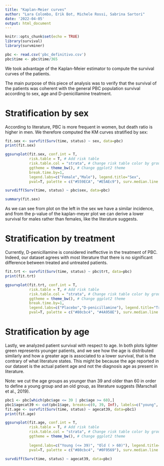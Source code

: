 ```yaml
---
title: "Kaplan-Meier curves"
author: "Lara Colombo, Erik Bot, Michele Rossi, Sabrina Sartori"
date: '2022-04-05'
output: html_document
---
```


```r
knitr::opts_chunk$set(echo = TRUE)
library(survival)
library(survminer)

pbc <- read.csv('pbc_definitivo.csv')
pbc$time <- pbc$time/365
```

We took advantage of the Kaplan-Meier estimator to compute the survival curves of the patients. 

The main purpose of this piece of analysis was to verify that the survival of the patients was coherent with the general PBC population survival according to sex, age and D-penicillamine treatment. 

# Stratification by sex 

According to literature, PBC is more frequent in women, but death ratio is higher in men. 
We therefore computed the KM curves stratified by sex:

```r
fit.sex <- survfit(Surv(time, status) ~ sex, data=pbc)
print(fit.sex)

ggsurvplot(fit.sex, conf.int = T,
           risk.table = T, # Add risk table
           risk.table.col = "strata", # Change risk table color by groups
           ggtheme = theme_bw(), # Change ggplot2 theme
           break.time.by=1,
           legend.labs=c("Female","Male"), legend.title="Sex",
           pval=T, palette = c("#559ECA", "#E5AEc9"), surv.median.line = "hv")

survdiff(Surv(time, status) ~ pbc$sex, data=pbc)

summary(fit.sex)
```

As we can see from plot on the left in the sex we have a similar incidence, and  from the p-value of the kaplan-meyer plot we can derive a lower survival for males rather than females, like the literature suggests.

# Stratification by treatment 

Currently, D-penicillamine is considered ineffective in the treatment of PBC. Indeed, our dataset agrees with most literature that there is no significant difference between treated and untreated patients. 

```r
fit.trt <- survfit(Surv(time, status) ~ pbc$trt, data=pbc)
print(fit.trt)

ggsurvplot(fit.trt, conf.int = T,
           risk.table = T, # Add risk table
           risk.table.col = "strata", # Change risk table color by groups
           ggtheme = theme_bw(), # Change ggplot2 theme
           break.time.by=1,
           legend.labs=c("Placebo","D-penicillamine"), legend.title="Treatment",
           pval=T, palette = c("#80cbc4", "#4A958E"), surv.median.line = "hv")
```

# Stratification by age 

Lastly, we analyzed patient survival with respect to age. In both plots lighter green represents younger patients, and we see how the age is distributed similarly and how a greater age is associated to a lower survival, that is the contrary of what literature states. This might be because the age reported in our dataset is the actual patient age and not the diagnosis age as present in literature.

Note: we cut the age groups as younger than 39 and older than 60 in order to define a young group and an old group, as literature suggests (Marschall et al., 2019).

```r

pbc1 <- pbc[which(pbc$age <= 39 | pbc$age >= 60),]
pbc1$agecat39 <- cut(pbc1$age, breaks=c(0, 39, Inf), labels=c("young", "old"))
fit.age <- survfit(Surv(time, status) ~ agecat39, data=pbc1)
print(fit.age)

ggsurvplot(fit.age, conf.int = T,
           risk.table = T, # Add risk table
           risk.table.col = "strata", # Change risk table color by groups
           ggtheme = theme_bw(), # Change ggplot2 theme
        
           legend.labs=c("Young (<= 39)", "Old ( > 60)"), legend.title="Age class", 
           pval=T, palette = c("#80cbc4", "#0F9569"), surv.median.line = "hv")

survdiff(Surv(time, status) ~ agecat39, data=pbc)

```

